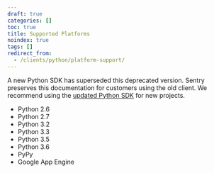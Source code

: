 ```yaml
---
draft: true
categories: []
toc: true
title: Supported Platforms
noindex: true
tags: []
redirect_from:
  - /clients/python/platform-support/
---
```


<Alert level="warning" title="Deprecation Warning">

A new Python SDK has superseded this deprecated version. Sentry preserves this documentation for customers using the old client. We recommend using the [updated Python SDK](/platforms/python/) for new projects.

</Alert>

- Python 2.6
- Python 2.7
- Python 3.2
- Python 3.3
- Python 3.5
- Python 3.6
- PyPy
- Google App Engine
